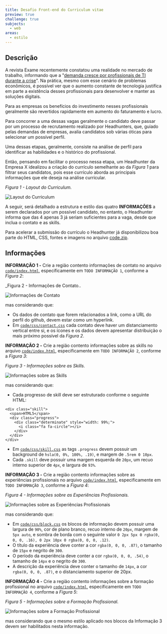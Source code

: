 ```yaml
---
title: Desafio Front-end do Curriculum vitae
preview: true
challenge: true
subjects:
  - web
areas:
  - estilo
---
```



## Descrição

A revista Exame recentemente constatou uma realidade no mercado de trabalho, informando que a "[demanda cresce por profissionais de TI durante a crise](https://exame.abril.com.br/carreira/demanda-cresce-por-profissionais-de-ti-durante-a-crise/)". Na prática, mesmo com esse cenário de problemas econômicos, é possível ver que o aumento constante de tecnologia justifica em parte a existência desses profissionais para desenvolver e manter as soluções digitais.

Para as empresas os benefícios do investimento nesses profissionais geralmente são revertidos rapidamente em aumento do faturamento e lucro.

Para concorrer a uma dessas vagas geralmente o candidato deve passar por um processo de recrutamento realizado por Headhunters, que, guiado pelas demandas de empresas, avalia candidatos sob várias óticas para selecionar um possível perfil.

Uma dessas etapas, geralmente, consiste na análise de perfil para identificar as habilidades e o histórico do profissional.

Então, pensando em facilitar o processo nessa etapa, um Headhunter da Empresa X idealizou a criação do currículo semelhante ao da _Figura 1_ para filtrar seus candidatos, pois esse currículo aborda as principais informações que ele deseja na análise curricular.

_Figura 1 - Layout do Curriculum._

<Image src={layout} alt="Layout do Curriculum" class="border p-4" />

A seguir, será detalhado a estrutura e estilo das quatro **INFORMAÇÕES** a serem declarados por um possível candidato, no entanto, o Headhunter informa que das 4 apenas 3 já seriam suficientes para a vaga, desde que inclua o contato e as skills.

Para acelerar a submissão do currículo o Headhunter já disponibilizou boa parte do HTML, CSS, fontes e imagens no arquivo [code.zip](https://download-directory.github.io/?url=https://github.com/ifpb/exercises/tree/main/src/pages/exercises/web-style-curriculum-vitae/_codes/css/code/).

## Informações

**INFORMAÇÃO 1 -** Crie a região contento informações de contato no arquivo [`code/index.html`](./_codes/css/code/index.html), especificamente em `TODO INFORMAÇÃO 1`, conforme a _Figura 2_:

\_Figura 2 - Informações de Contato..

<Image src={contact} alt="Informações de Contato" class="border p-4" />

mas considerando que:

- Os dados de contato que forem relacionados a link, como a URL do perfil do github, devem estar como um hyperlink.
- Em [`code/css/contact.css`](./_codes/css/code/css/contact.css) cada contato deve haver um distanciamento vertical entre si, e os ícones e os dados devem apresentar distribuição o mais próximo possível da _Figura 2_.

**INFORMAÇÃO 2 -** Crie a região contento informações sobre as skills no arquivo [`code/index.html`](./_codes/css/code/index.html), especificamente em `TODO INFORMAÇÃO 2`, conforme a _Figura 3_:

_Figura 3 - Informações sobre as Skills._

<Image src={skills} alt="Informações sobre as Skills" class="border p-4" />

mas considerando que:

- Cada progresso de skill deve ser estruturado conforme o seguinte HTML:

```
<div class="skill">
  <span>HTML5</span>
  <div class="progress">
    <div class="determinate" style="width: 99%;">
      <i class="fa fa-circle"></i>
    </div>
  </div>
</div>
```

- Em [`code/css/skill.css`](./_codes/css/code/css/skill.css) as tags `.progress` devem possuir um background de `hsla(0, 0%, 100%, .19)`, e margem de `.5rem 0 10px`.
- Cada `.skill` deve possuir uma margem esquerda de `20px`, um recuo interno superior de `4px`, e largura de `93%`.

**INFORMAÇÃO 3 -** Crie a região contento informações sobre as experiências profissionais no arquivo [`code/index.html`](./_codes/css/code/index.html), especificamente em `TODO INFORMAÇÃO 3`, conforme a _Figura 4_:

_Figura 4 - Informações sobre as Experiências Profissionais._

<Image
  src={experience}
  alt="Informações sobre as Experiências Profissionais"
  class="border p-4"
/>

mas considerando que:

- Em [`code/css/block.css`](./_codes/css/code/css/block.css) os blocos de informação devem possuir uma largura de `90%`, cor de plano branco, recuo interno de `20px`, margem de `5px auto`, e sombra de borda com o seguinte valor `0 2px 5px 0 rgba(0, 0, 0, .16), 0 2px 10px 0 rgba(0, 0, 0, .12)`.
- O título da experiência deve conter a cor `rgba(0, 0, 0, .87)`, o tamanho de `15px` e negrito de `300`.
- O período da experiência deve conter a cor `rgba(0, 0, 0, .54)`, o tamanho de `14px` e o negrito de `300`.
- A descrição da experiência deve conter o tamanho de `14px`, a cor `rgba(0, 0, 0, .87)`, e o distanciamento superior de 20px.

**INFORMAÇÃO 4 -** Crie a região contento informações sobre a formação profissional no arquivo [`code/index.html`](./_codes/css/code/index.html), especificamente em `TODO INFORMAÇÃO 4`, conforme a _Figura 5_:

_Figura 5 - Informações sobre a Formação Profissional._

<Image
  src={education}
  alt="Informações sobre a Formação Profissional"
  class="border p-4"
/>

mas considerando que o mesmo estilo aplicado nos blocos da Informação 3 devem ser habilitados nesta informação.
